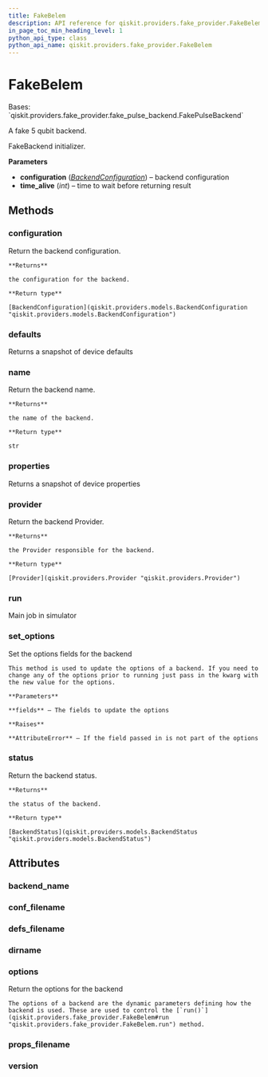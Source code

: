 ```yaml
---
title: FakeBelem
description: API reference for qiskit.providers.fake_provider.FakeBelem
in_page_toc_min_heading_level: 1
python_api_type: class
python_api_name: qiskit.providers.fake_provider.FakeBelem
---
```


# FakeBelem

<Class id="qiskit.providers.fake_provider.FakeBelem" github="https://github.com/qiskit/qiskit/tree/stable/0.21/qiskit/providers/fake_provider/backends/belem/fake_belem.py" signature="FakeBelem">
  Bases: `qiskit.providers.fake_provider.fake_pulse_backend.FakePulseBackend`

  A fake 5 qubit backend.

  FakeBackend initializer.

  **Parameters**

  *   **configuration** ([*BackendConfiguration*](qiskit.providers.models.BackendConfiguration "qiskit.providers.models.BackendConfiguration")) – backend configuration
  *   **time\_alive** (*int*) – time to wait before returning result

  ## Methods

  ### configuration

  <Function id="qiskit.providers.fake_provider.FakeBelem.configuration" name="configuration" signature="FakeBelem.configuration()">
    Return the backend configuration.

    **Returns**

    the configuration for the backend.

    **Return type**

    [BackendConfiguration](qiskit.providers.models.BackendConfiguration "qiskit.providers.models.BackendConfiguration")
  </Function>

  ### defaults

  <Function id="qiskit.providers.fake_provider.FakeBelem.defaults" name="defaults" signature="FakeBelem.defaults()">
    Returns a snapshot of device defaults
  </Function>

  ### name

  <Function id="qiskit.providers.fake_provider.FakeBelem.name" name="name" signature="FakeBelem.name()">
    Return the backend name.

    **Returns**

    the name of the backend.

    **Return type**

    str
  </Function>

  ### properties

  <Function id="qiskit.providers.fake_provider.FakeBelem.properties" name="properties" signature="FakeBelem.properties()">
    Returns a snapshot of device properties
  </Function>

  ### provider

  <Function id="qiskit.providers.fake_provider.FakeBelem.provider" name="provider" signature="FakeBelem.provider()">
    Return the backend Provider.

    **Returns**

    the Provider responsible for the backend.

    **Return type**

    [Provider](qiskit.providers.Provider "qiskit.providers.Provider")
  </Function>

  ### run

  <Function id="qiskit.providers.fake_provider.FakeBelem.run" name="run" signature="FakeBelem.run(run_input, **kwargs)">
    Main job in simulator
  </Function>

  ### set\_options

  <Function id="qiskit.providers.fake_provider.FakeBelem.set_options" name="set_options" signature="FakeBelem.set_options(**fields)">
    Set the options fields for the backend

    This method is used to update the options of a backend. If you need to change any of the options prior to running just pass in the kwarg with the new value for the options.

    **Parameters**

    **fields** – The fields to update the options

    **Raises**

    **AttributeError** – If the field passed in is not part of the options
  </Function>

  ### status

  <Function id="qiskit.providers.fake_provider.FakeBelem.status" name="status" signature="FakeBelem.status()">
    Return the backend status.

    **Returns**

    the status of the backend.

    **Return type**

    [BackendStatus](qiskit.providers.models.BackendStatus "qiskit.providers.models.BackendStatus")
  </Function>

  ## Attributes

  ### backend\_name

  <Attribute id="qiskit.providers.fake_provider.FakeBelem.backend_name" name="backend_name" attributeValue="= 'fake_belem'" />

  ### conf\_filename

  <Attribute id="qiskit.providers.fake_provider.FakeBelem.conf_filename" name="conf_filename" attributeValue="= 'conf_belem.json'" />

  ### defs\_filename

  <Attribute id="qiskit.providers.fake_provider.FakeBelem.defs_filename" name="defs_filename" attributeValue="= 'defs_belem.json'" />

  ### dirname

  <Attribute id="qiskit.providers.fake_provider.FakeBelem.dirname" name="dirname" attributeValue="= '/home/runner/work/qiskit/qiskit/.tox/docs/lib/python3.8/site-packages/qiskit/providers/fake_provider/backends/belem'" />

  ### options

  <Attribute id="qiskit.providers.fake_provider.FakeBelem.options" name="options">
    Return the options for the backend

    The options of a backend are the dynamic parameters defining how the backend is used. These are used to control the [`run()`](qiskit.providers.fake_provider.FakeBelem#run "qiskit.providers.fake_provider.FakeBelem.run") method.
  </Attribute>

  ### props\_filename

  <Attribute id="qiskit.providers.fake_provider.FakeBelem.props_filename" name="props_filename" attributeValue="= 'props_belem.json'" />

  ### version

  <Attribute id="qiskit.providers.fake_provider.FakeBelem.version" name="version" attributeValue="= 1" />
</Class>

